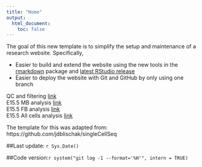 ```yaml
---
title: "Home"
output:
  html_document:
    toc: false
---
```


The goal of this new template is to simplify the setup and maintenance of a research website.
Specifically,

*  Easier to build and extend the website using the new tools in the [rmarkdown][] package and [latest RStudio release][rstudio]
*  Easier to deploy the website with Git and GitHub by only using one branch

[rmarkdown]: http://rmarkdown.rstudio.com/rmarkdown_websites.htm
[rstudio]: https://www.rstudio.com/products/rstudio/download/preview/

QC and filtering [link](cds_creation-qc_filtering.html)   
E15.5 MB analysis [link](E15_Mb.recursive_analysis.html)  
E15.5 FB analysis [link](E15_Fb.recursive_analysis.html)  
E15.5 All cells analysis [link](E15_all.recursive_analysis.html)  

The template for this was adapted from: https://github.com/jdblischak/singleCellSeq

##Last update: `r Sys.Date()`

##Code version:`r system("git log -1 --format='%H'", intern = TRUE)`

